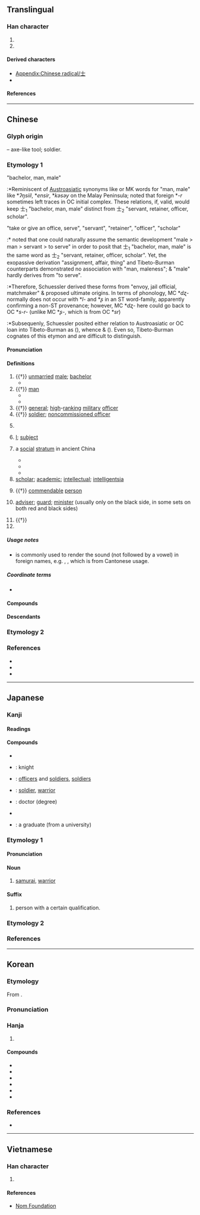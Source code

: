 {{also|土|±}}
{{character info}}
{{character info|⼠}}
==Translingual==
{{stroke order|type=animate}}

===Han character===
{{Han char|rn=33|rad=士|as=00|sn=3|four=40100|canj=JM|ids=⿱十一}}

# {{mul-kangxi radical-def}}
# {{mul-shuowen radical-def|9}}

====Derived characters====
* [[Appendix:Chinese radical/士]]
* {{l|mul|[[仕]], [[𫸑]], [[𢩿]], [[𬚯]], [[𥾘]], [[𧺑]], [[𬐂]], [[𪐢]], [[𫣸]], [[𤴶]], [[㐊]], [[吉]], [[志]], [[毐]], [[𰧭]], [[𥑟]], [[悫]], [[槖]], [[賣]], [[𧶠]], [[蠧]], [[𡆮]], [[𣪊]], [[𥒃]]}}

====References====
{{Han ref|kx=0242.380|dkj=05638|dj=0482.380|hdz=10416.010|uh=58EB}}

----

==Chinese==
{{zh-forms|alt=土}}

===Glyph origin===
{{Han etym}}
{{liushu|p}} – axe-like tool; soldier.

===Etymology 1===
;"bachelor, man, male"
:*Reminiscent of [[Austroasiatic]] synonyms like {{cog|mkh-okm|si||male}} or MK words for "man, male" like *''ʔŋsiil'', *''ensir'', *''kəsəy'' on the Malay Peninsula; {{zh-ref|Schuessler (2007)}} noted that foreign *''-r'' sometimes left traces in OC initial complex. These relations, if, valid, would keep 士<sub>1</sub> "bachelor, man, male" distinct from 士<sub>2</sub> "servant, retainer, officer, scholar".

;"take or give an office, serve", "servant", "retainer", "officer", "scholar"
:*{{zh-ref|Schuessler (2007)}} noted that one could naturally assume the semantic development "male > man > servant > to serve" in order to posit that 士<sub>1</sub> "bachelor, man, male" is the same word as 士<sub>2</sub> "servant, retainer, officer, scholar". Yet, the exopassive derivation {{och-l|事}} "assignment, affair, thing" and Tibeto-Burman counterparts demonstrated no association with "man, maleness"; & "male" hardly derives from "to serve".
:*Therefore, Schuessler derived these forms from {{och-l|理}} "envoy, jail official, matchmaker" & proposed ultimate {{der|zh|aav}} origins. In terms of phonology, MC *''dʐ-'' normally does not occur with *''l-'' and *''ʂ'' in an ST word-family, apparently confirming a non-ST provenance; however, MC *''dʐ-'' here could go back to OC *''s-r-'' (unlike MC *''ʂ-'', which is from OC *''sr'')
:*Subsequenly, Schuessler posited either relation to Austroasiatic or OC loan into Tibeto-Burman as {{cog|tbq-pro|*ʔ-dzəj||send on an errant}} ({{zh-ref|Matisoff, 2003}}), whence {{cog|my|စာ|t=thing}} & {{cog|bo|རྫས||thing, matter, object}} ({{zh-ref|Gong, 1999}}). Even so, Tibeto-Burman cognates of this etymon and {{zh-l|所}} are difficult to distinguish.

====Pronunciation====
{{zh-pron
|m=shì
|m-s=si4
|dg=
|c=si6
|c-t=lhu5
|g=si5
|h=pfs=sṳ;gd=si4
|j=si3
|mb=sū
|md=sê̤ṳ
|mn=xm,zz,tw:sū/qz:sǐr/ph:sǐ
|mn-t=se6
|w=3zr
|x=sr4
|mc=y
|oc=y
|cat=n,v,pn
}}

====Definitions====
{{zh-hanzi}}

# {{†}} [[unmarried]] [[male]]; [[bachelor]]
#* {{zh-x|求 我 庶 士、迨 其 吉 兮。|For those many '''bachelors''' who seek me, now is favorably timely.|CL|ref=Shijing}}
# {{†}} {{lb|zh|honorific}} [[man]]
#* {{zh-x|女 曰：「雞鳴。」士 曰：「昧旦。」|I the wife say: "It is the cock-crow." '''Ye the husband''' say: "It is grey-dawn."}}
#* {{zh-x|士 為 知己-者 死，女 為 悅-己-者 容。|A '''man''' will die for one who understands him, a lady will adorn herself for one who loves her.|CL|ref=Zhanguo Ce}}
# {{†}} [[general]]; [[high]]-[[rank]]ing [[military]] [[officer]]
# {{†}} [[soldier]]; [[noncommissioned officer]]
#: {{zh-x|士兵|soldier}}
# {{lb|zh|historical}} {{w|scholar-official}} {{gloss|civil servant appointed by the emperor of China to perform day-to-day governance}}
# {{lb|zh|historical}} {{n-g|self-appellation used by scholar-officials in ancient China, when addressing the emperor:}} [[I]]; [[subject]]
# {{lb|zh|historical}} a [[social]] [[stratum]] in ancient China
#* {{zh-x|無 恆產 而 有 恆心 者，惟 士 為{wéi} 能。若 民，則 無 恆產，因 無 恆心。|They are only '''men of education''' (i.e., the ''shi''), who, without a certain livelihood, are able to maintain a fixed heart. As to the people (i.e. lower commoners), if they have not a certain livelihood, it follows that they will not have a fixed heart.|ref=Mencius-L}}
#* {{zh-x|士 貴 耳，王者 不 貴。|It is the '''''shi''''' that is noble, not the king.|ref=Zhanguoce}}
#* {{zh-x|民 之 愚，不 學 而已；士 之 愚，則 學 非 所 學 而 益 愚。|The uneducated commoners are ignorant simply because they do not study. The '''''shi''''' studies what is not worth studying, thus he becomes even more stupid.|3=CL|ref=1903. [[w:Zou Rong|Zou Rong]], ''The Revolutionary Army''}}
# [[scholar]]; [[academic]]; [[intellectual]]; [[intelligentsia]]
#: {{zh-x|博士|doctor; doctoral degree}}
#: {{zh-x|院士|academician}}
# {{†}} {{lb|zh|honorific}} {{n-g|suffix for a [[virtuous]], [[knowledgeable]] or [[skilled]] person:}} [[commendable]] [[person]]
#: {{zh-x|女士|Lady}}
#: {{zh-x|護士|nurse}}
#: {{zh-x|人士|public figure}}
#: {{zh-x|助產士|midwife}}
# {{lb|zh|Chinese chess}} [[adviser]]; [[guard]]; [[minister]] (usually only on the black side, in some sets on both red and black sides)
# {{†}} {{zh-alt-form|仕|to be an [[official]]}}
# {{surname|zh}}

=====Usage notes=====
* {{lang|zh|士}} is commonly used to render the {{IPAchar|/s/}} sound (not followed by a vowel) in foreign names, e.g. {{zh-l|威士忌|[[whiskey|whi'''s'''key]]}}, {{zh-l|巴士|[[bus|bu'''s''']]}}, which is from Cantonese usage.

=====Coordinate terms=====
* {{list:Chinese chess pieces/zh}}

====Compounds====
{{zh-der|戰士|爵士|修士|武士|將士|名士|居士|騎士|勇士|士大夫畫|恭士|士兵|女博士|女士|佳士|士庶|五經博士|凡士林|善士|勁士|北門學士|名士風流|中士|士子|壯士斷腕|博士弟子|居士屩|士伍|廉士|俊士|大學士|吉士|上士|哈士蟆|休士頓市|士飽馬騰|忠臣烈士|名士派|名人達士|士氣|士紳|傳教士|寒士|俗士|忠臣義士|地方人士|列士|善心人士|博士|博士買驢|國士無雙|充員戰士|國士|下士|弓矛之士|多士|便士|慶士|卿士|愛才好士|愛人好士|土博士|志士|取士|恆士|志能之士|志士仁人|劍士|大士|德士|徵士|博士學位|彥士|學士服|幕士|巴士海峽|巴士|傲賢慢士|巖穴之士|士林|夜士|力士|壯士|吏士|公士|將士用命|仁人志士|富士山|大流士|國家博士|士君子|學士|代議士|信士|士女|威士忌|女學士|士巴拿|好賢禮士|女修士|奇人異士|士族|士官|大馬士革|士敏土|士卒|壯士解腕|士類|士農工商|士民|士夫|士大夫|士人|助產士|士戶|圓桌武士|任士|愨士|反共義士|太常博士|兵士|俠士|各界人士|四進士|司士|屈身下士|不櫛進士|大力士|募士|八百壯士|六一居士|令士|元士|圓通大士|儒士|丟士|弼士|介士|人士|文士|方外之士|普魯士藍|狂士|拂士|武進士|東坡居士|江湖術士|知人下士|敬賢禮士|推賢下士|爵士舞|有志之士|欽賢好士|昆士蘭|技士|泰晤士報|武士道|普魯士|熊羆之士|求賢下士|百金之士|法家拂士|折節待士|烈士|清士|泰晤士河|禮士親賢|窮巷士|秋士|教士|禮賢接士|有識之士|扛鼎士|沙士|熊虎之士|才士|折節禮士|折節下士|空中巴士|波士尼亞|秀士|禮賢下士|求賢用士|浮士德|異士奇人|湖海之士|爪士|猛士|文房四士|敢死士|皮相士|的士|斯芬克士|斗酒學士|碩士|白衣秀士|白衣大士|白士|甲士|橫行介士|瑞士聯邦|方士|朝士|特別護士|瑞士|爵士樂|爪牙之士|濟濟多士|焦面大士|招賢納士|烈士徇名|推賢進士|新爵士樂|游士|浪士|死士|波士頓|曠士|男士|武士刀|星士|智士|椎牛饗士|禮賢好士|招賢下士|曲士|相士|斗方名士|文人雅士|火居道士|磨博士|開科取士|飽學之士|輕賢慢士|茶博士|紳士|細士|開士|都人士|進士出身|辯士|輕財好士|顯士|能士|謙謙下士|虛士|鐵甲武士|衒士|蘇伊士|達士|羽士|節士|雅士|護士節|馬士河|陰丹士林|耿介之士|紳士協定|麴道士|選士厲兵|自由鬥士|花博士|虎士|貧士|鬥牛士|超博士|魁士|茅山道士|鶴鳴之士|高人逸士|賢士|闡士|髦士|邦士|高士|高人勝士|騎士教育|蘇黎士|策士|香山居士|餒士|養賢納士|輕財重士|處士|護士長|高層人士|辟人之士|舌辯之士|說士|謙恭下士|術士|端人正士|進士及第|道士|解甲休士|陪士特|院士|輕財敬士|貞士|門下士|鍊氣士|銳士|誼士|謙以下士|野雞巴士|貢士|酒博士|衛道之士|青蓮居士|達士通人|進士|逢掖之士|造士|觀音大士|賓士|義士|輕車介士|軍士|鬥士|衛士|車士|躬先士卒|身先士卒|隱士|蓬戶士|起士|算博士|繩樞之士|雙層巴士|青雲之士|豪士|護士|謙遜下士|謀士|素士|虐士|身先士眾|華萊士|良士|選士|納士招賢|非母語人士|母語人士|巴士底日|士為知己者死|士可殺不可辱|乩士}}

====Descendants====
{{CJKV||し|사|sĩ}}

===Etymology 2===
{{zh-see|土}}

===References===
* {{R:yue:Hanzi}}
* {{R:twedu|A00831}}
* {{R:twedu|A00740-002}}

----

==Japanese==

===Kanji===
{{ja-kanji|grade=4|rs=士00}}

====Readings====
{{ja-readings
|goon=じ
|kanon=し
|kun=さむらい-, つかさ
|nanori=ひと
}}

====Compounds====
{{der-top|Compounds}}
* {{ja-r|会%計%士|かい%けい%し}}
* {{ja-r|騎%士|き%し}}: knight
* {{ja-r|士%卒|し%そつ}}: [[officers]] and [[soldiers]], [[soldiers]]
* {{ja-r|戦%士|せん%し}}: [[soldier]], [[warrior]]
* {{ja-r|博%士|はか%せ}}: doctor (degree)
* {{ja-r|武%士|ぶ%し}}
* {{ja-r|学%士|がく%し}}: a graduate (from a university)
{{der-bottom}}
{{ja-kanjitab|し|yomi=o}}

===Etymology 1===
====Pronunciation====
{{ja-pron|yomi=kanon|し|acc=1|acc_ref=DJR,NHK}}

====Noun====
{{ja-noun|し}}

# [[samurai]], [[warrior]]

====Suffix====
{{ja-pos|し|suffix}}

# person with a certain qualification.
#: {{ja-usex|弁護'''士'''|べんご'''し'''|a lawyer}}
#: {{ja-usex|会計'''士'''|かいけい'''し'''|an accountant}}

===Etymology 2===
{{ja-kanjitab|士|yomi=k}}
{{ja-see|侍}}

===References===
<references/>

----

==Korean==

===Etymology===
From {{der|ko|ltc|-}} {{ltc-l|士}}. 

{{collapse|
* {{hanja-dongguk|ᄊᆞᆼ〯|ssǒ}}
* {{hanja-hunmong|ᄉᆞ〮|só|人類#중01B}}
|Historical readings
|bg=#FFFFFF}}

===Pronunciation===
{{ko-hanja-pron|사|l=y}}

===Hanja===
{{ko-hanja-search}}
{{ko-hanja|선비|사}}

# {{hanja form of|사|[[scholar]]; [[gentleman]]; [[soldier]]}}

====Compounds====
{{der-top3|Compounds}}
* {{ko-l|석사|[[master's degree]]|碩士}}
* {{ko-l|박사|[[doctor]]|博士}}
* {{ko-l|군사|[[soldier]]|軍士}}
* {{ko-l|전사|[[warrior]]|戰士}}
* {{ko-l|조종사|[[pilot]]|操縱士}}
* {{ko-l|변호사|[[lawyer]]|辯護士}}
{{der-bottom}}

===References===
* {{R:hanjadoc|2043}}

----

==Vietnamese==

===Han character===
{{vi-readings|reading=[[sĩ]], [[sỹ]]|rs=士00}}

# {{rfdef|vi|sort=士00}}

====References====
* [http://nomfoundation.org/common/nom_details.php?codepoint=58eb Nom Foundation]

[[Category:CJKV radicals| ]]